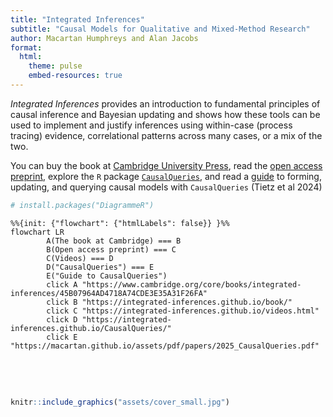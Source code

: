 ```yaml
---
title: "Integrated Inferences"
subtitle: "Causal Models for Qualitative and Mixed-Method Research"
author: Macartan Humphreys and Alan Jacobs
format:
  html: 
    theme: pulse
    embed-resources: true
---
```


*Integrated Inferences* provides an introduction to fundamental principles of causal inference and Bayesian updating and shows how these tools can be used to implement and justify inferences using within-case (process tracing) evidence, correlational patterns across many cases, or a mix of the two. 

You can buy the  book at [Cambridge University Press](https://www.cambridge.org/core/books/integrated-inferences/45B07964AD4718A74CDE3E35A31F26FA), read the  [open access preprint](https://macartan.github.io/integrated_inferences/), explore the `R` package [`CausalQueries`](https://integrated-inferences.github.io/CausalQueries/), and read a 
[guide](https://macartan.github.io/assets/pdf/papers/2025_CausalQueries.pdf) to forming, updating, and querying causal models with  `CausalQueries` (Tietz et al 2024)


```r
# install.packages("DiagrammeR")
```

```mermaid
%%{init: {"flowchart": {"htmlLabels": false}} }%%
flowchart LR
        A(The book at Cambridge) === B
        B(Open access preprint) === C
        C(Videos) === D
        D("CausalQueries") === E
        E("Guide to CausalQueries")
        click A "https://www.cambridge.org/core/books/integrated-inferences/45B07964AD4718A74CDE3E35A31F26FA"
        click B "https://integrated-inferences.github.io/book/"
        click C "https://integrated-inferences.github.io/videos.html"
        click D "https://integrated-inferences.github.io/CausalQueries/"
        click E "https://macartan.github.io/assets/pdf/papers/2025_CausalQueries.pdf"
        
```

<br><br>

```r
knitr::include_graphics("assets/cover_small.jpg")
```

